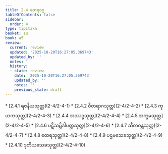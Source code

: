 ```yaml
---
title: 2.4 ထေရဝဂ္ဂ
tableOfContents: false
sidebar:
  order: 4
type: tipitaka
basket: su
book: a5
review:
  current: review
  updated: '2025-10-20T16:27:05.369743'
  updated_by: ''
  notes: ''
  history:
  - state: review
    date: '2025-10-20T16:27:05.369743'
    updated_by: ''
    notes: ''
    previous_state: draft
---
```



<DynamicBreadcrumb />


<ReviewStatus review={frontmatter.review} showDetails={true} />

<HypothesisAnnotation frontmatter={frontmatter} />



<TableOfContents book="a5" section="2.4">
* [2.4.1 ရဇနီယသုတ္တ](2-4/2-4-1)
* [2.4.2 ဝီတရာဂသုတ္တ](2-4/2-4-2)
* [2.4.3 ကုဟကသုတ္တ](2-4/2-4-3)
* [2.4.4 အဿဒ္ဓသုတ္တ](2-4/2-4-4)
* [2.4.5 အက္ခမသုတ္တ](2-4/2-4-5)
* [2.4.6 ပဋိသမ္ဘိဒါပတ္တသုတ္တ](2-4/2-4-6)
* [2.4.7 သီလဝန္တသုတ္တ](2-4/2-4-7)
* [2.4.8 ထေရသုတ္တ](2-4/2-4-8)
* [2.4.9 ပဌမသေခသုတ္တ](2-4/2-4-9)
* [2.4.10 ဒုတိယသေခသုတ္တ](2-4/2-4-10)
</TableOfContents>